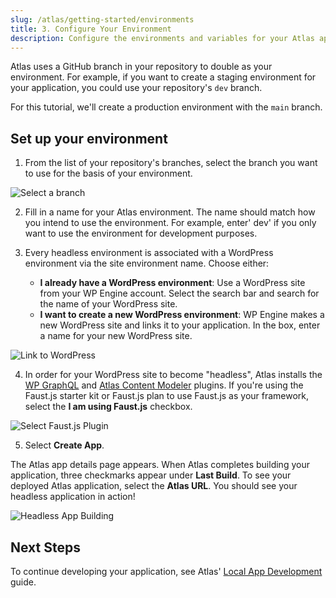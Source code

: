 ```yaml
---
slug: /atlas/getting-started/environments
title: 3. Configure Your Environment 
description: Configure the environments and variables for your Atlas application.
---
```


Atlas uses a GitHub branch in your repository to double as your environment. For example, if you want to create a staging environment for your application, you could use your repository's `dev` branch. 

For this tutorial, we'll create a production environment with the `main` branch.

## Set up your environment

1. From the list of your repository's branches, select the branch you want to use for the basis of your environment. 

![Select a branch](./assets/img/select-branch.png)

2. Fill in a name for your Atlas environment. The name should match how you intend to use the environment. For example, enter' dev' if you only want to use the environment for development purposes. 

3. Every headless environment is associated with a WordPress environment via the site environment name. Choose either:

   - **I already have a WordPress environment**: Use a WordPress site from your WP Engine account. Select the search bar and search for the name of your WordPress site.
   - **I want to create a new WordPress environment**: WP Engine makes a new WordPress site and links it to your application. In the box, enter a name for your new WordPress site.

![Link to WordPress](./assets/img/link-to-wordpress.png)

4. In order for your WordPress site to become "headless", Atlas installs the [WP GraphQL](https://wordpress.org/plugins/wp-graphql/) and [Atlas Content Modeler](https://my.wpengine.com/atlas#/create) plugins. If you're using the Faust.js starter kit or Faust.js plan to use Faust.js as your framework, select the **I am using Faust.js** checkbox. 

![Select Faust.js Plugin](./assets/img/faustjs.png)

5. Select **Create App**. 

The Atlas app details page appears. When Atlas completes building your application, three checkmarks appear under **Last Build**. To see your deployed Atlas application, select the **Atlas URL**. You should see your headless application in action!

![Headless App Building](./assets/img/portal-app-building.png)

## Next Steps

To continue developing your application, see Atlas' [Local App Development](../local-app-development/overview) guide.